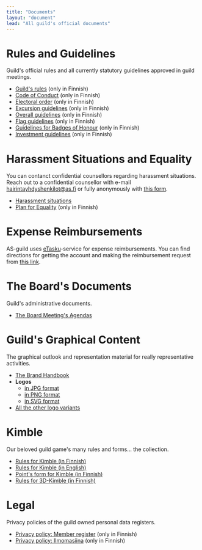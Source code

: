```yaml
---
title: "Documents"
layout: "document"
lead: "All guild's official documents"
---
```


# Rules and Guidelines

Guild's official rules and all currently statutory guidelines approved in guild meetings.

- [Guild's rules](docs/guild-rules) (only in Finnish)
- [Code of Conduct](docs/code-of-conduct) (only in Finnish)
- [Electoral order](docs/electoral-order) (only in Finnish)
- [Excursion guidelines](docs/excursion-guidelines) (only in Finnish)
- [Overall guidelines](docs/overall-guidelines) (only in Finnish)
- [Flag guidelines](docs/flag-guidelines) (only in Finnish)
- [Guidelines for Badges of Honour](docs/badge-guidelines) (only in Finnish)
- [Investment guidelines](docs/investment-guidelines) (only in Finnish)

# Harassment Situations and Equality

You can contanct confidential counsellors regarding harassment situations. Reach out to a confidential counsellor with e-mail <a href="mailto:hairintayhdyshenkilot@as.fi">hairintayhdyshenkilot@as.fi</a> or fully anonymously with <a href="https://forms.gle/ZsDiCTF9WhabRn8UA" target="_blank">this form</a>. 

- [Harassment situations](harassment/situations)
- [Plan for Equality](harassment/plan-for-equality) (only in Finnish)

# Expense Reimbursements

AS-guild uses <a href="https://www.etasku.fi/" target="_blank">eTasku</a>-service for expense reimbursements. You can find directions for getting the account and making the reimbursement request from <a href="https://drive.google.com/file/d/1_OGfwUXxugBYNFsS1IKSjqoqpnbJvFq1/view?usp=sharing" target="_blank">this link</a>.

# The Board's Documents

Guild's administrative documents.

- <a href="https://drive.google.com/drive/folders/1eiCAypEm50P10ECT2bkTrbkNKnVqYz9Q?usp=sharing" target="_blank">The Board Meeting's Agendas</a>

# Guild's Graphical Content

The graphical outlook and representation material for really representative activities.

- <a href="https://drive.google.com/file/d/1BQ_v1OJvXV04LiR-TXKtDhGFccLJIMQ6/view?usp=sharing" target="_blank">The Brand Handbook</a>
- **Logos**
    - <a href="../../logo/as_plain_bw.jpg" target="_blank">in JPG format</a>
    - <a href="../../logo/as_plain_bw.png" target="_blank">in PNG format</a>
    - <a href="../../logo/as_plain_bw.svg" target="_blank">in SVG format</a>
- <a href="https://drive.google.com/drive/folders/1Cas84zny-b8Z-os7HorN-8k9a67Wq4k5?usp=sharing" target="_blank">All the other logo variants</a>

# Kimble

Our beloved guild game's many rules and forms... the collection.

- <a href="../../kimble/kimblesaannot.pdf" target="_blank">Rules for Kimble (in Finnish)</a>
- <a href="../../kimble/kimble-en.pdf" target="_blank">Rules for Kimble (in English)</a>
- <a href="../../kimble/kimble-kirjanpito.pdf" target="_blank">Point's form for Kimble (in Finnish)</a>
- <a href="../../kimble/3d-kimblesaannot.pdf" target="_blank">Rules for 3D-Kimble (in Finnish)</a>

# Legal

Privacy policies of the guild owned personal data registers.

- [Privacy policy: Member register](legal/privacy-policy-member) (only in Finnish)
- [Privacy policy: Ilmomasiina](legal/privacy-policy-ilmomasiina) (only in Finnish)